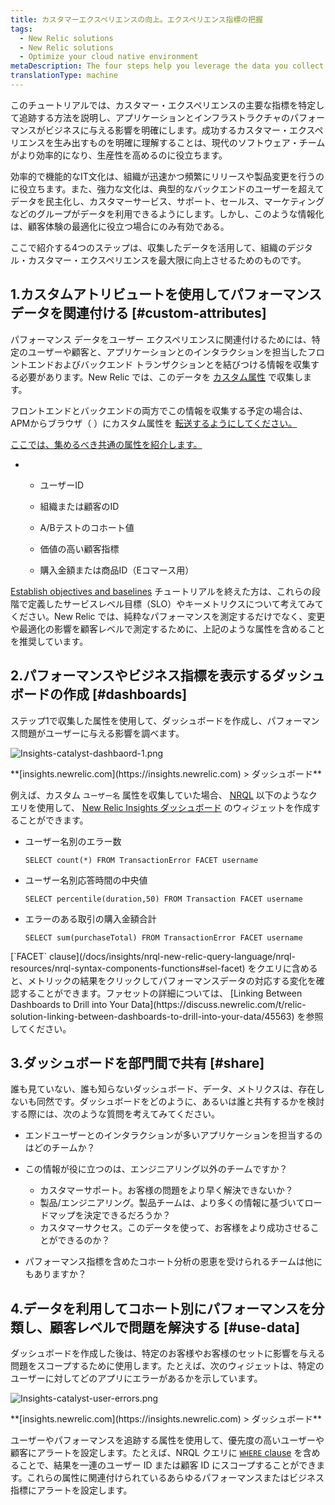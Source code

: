 ```yaml
---
title: カスタマーエクスペリエンスの向上。エクスペリエンス指標の把握
tags:
  - New Relic solutions
  - New Relic solutions
  - Optimize your cloud native environment
metaDescription: The four steps help you leverage the data you collect to make the greatest possible improvements in your organization’s digital customer experience.
translationType: machine
---
```


このチュートリアルでは、カスタマー・エクスペリエンスの主要な指標を特定して追跡する方法を説明し、アプリケーションとインフラストラクチャのパフォーマンスがビジネスに与える影響を明確にします。成功するカスタマー・エクスペリエンスを生み出すものを明確に理解することは、現代のソフトウェア・チームがより効率的になり、生産性を高めるのに役立ちます。

効率的で機能的なIT文化は、組織が迅速かつ頻繁にリリースや製品変更を行うのに役立ちます。また、強力な文化は、典型的なバックエンドのユーザーを超えてデータを民主化し、カスタマーサービス、サポート、セールス、マーケティングなどのグループがデータを利用できるようにします。しかし、このような情報化は、顧客体験の最適化に役立つ場合にのみ有効である。

ここで紹介する4つのステップは、収集したデータを活用して、組織のデジタル・カスタマー・エクスペリエンスを最大限に向上させるためのものです。

## 1.カスタムアトリビュートを使用してパフォーマンスデータを関連付ける [#custom-attributes]

パフォーマンス データをユーザー エクスペリエンスに関連付けるためには、特定のユーザーや顧客と、アプリケーションとのインタラクションを担当したフロントエンドおよびバックエンド トランザクションとを結びつける情報を収集する必要があります。New Relic では、このデータを [カスタム属性](/docs/agents/manage-apm-agents/agent-data/collect-custom-attributes) で収集します。

フロントエンドとバックエンドの両方でこの情報を収集する予定の場合は、APMからブラウザ（ ）にカスタム属性を [転送するようにしてください。](/docs/insights/insights-data-sources/custom-data/insert-data-via-new-relic-browser#custom-attribute-forward-apm)

[ここでは、集めるべき共通の属性を紹介します。](/docs/insights/insights-data-sources/custom-data/insert-data-via-new-relic-browser#custom-attribute-forward-apm)

* * ユーザーID

  * 組織または顧客のID

  * A/Bテストのコホート値

  * 価値の高い顧客指標

  * 購入金額または商品ID（Eコマース用）

[](/docs/insights/insights-data-sources/custom-data/insert-data-via-new-relic-browser#custom-attribute-forward-apm)[Establish objectives and baselines](/docs/using-new-relic/welcome-new-relic/optimize-your-cloud-native-environment/establish-objectives-baselines-define-team-slos) チュートリアルを終えた方は、これらの段階で定義したサービスレベル目標（SLO）やキーメトリクスについて考えてみてください。New Relic では、純粋なパフォーマンスを測定するだけでなく、変更や最適化の影響を顧客レベルで測定するために、上記のような属性を含めることを推奨しています。

## 2.パフォーマンスやビジネス指標を表示するダッシュボードの作成 [#dashboards]

ステップ1で収集した属性を使用して、ダッシュボードを作成し、パフォーマンス問題がユーザーに与える影響を調べます。

![Insights-catalyst-dashbaord-1.png](./images/Insights-catalyst-dashbaord-1.png "Insights-catalyst-dashbaord-1.png")

<figcaption>
  **[insights.newrelic.com](https://insights.newrelic.com) > ダッシュボード**
</figcaption>

例えば、カスタム `ユーザー名` 属性を収集していた場合、 [NRQL](/docs/insights/nrql-new-relic-query-language/using-nrql/introduction-nrql) 以下のようなクエリを使用して、 [New Relic Insights ダッシュボード](/docs/insights/use-insights-ui/manage-dashboards/create-edit-copy-insights-dashboards) のウィジェットを作成することができます。

* ユーザー名別のエラー数

  ```
  SELECT count(*) FROM TransactionError FACET username
  ```

* ユーザー名別応答時間の中央値

  ```
  SELECT percentile(duration,50) FROM Transaction FACET username
  ```

* エラーのある取引の購入金額合計

  ```
  SELECT sum(purchaseTotal) FROM TransactionError FACET username
  ```

<Callout variant="tip">
  [`FACET` clause](/docs/insights/nrql-new-relic-query-language/nrql-resources/nrql-syntax-components-functions#sel-facet) をクエリに含めると、メトリックの結果をクリックしてパフォーマンスデータの対応する変化を確認することができます。ファセットの詳細については、 [Linking Between Dashboards to Drill into Your Data](https://discuss.newrelic.com/t/relic-solution-linking-between-dashboards-to-drill-into-your-data/45563) を参照してください。
</Callout>

## 3.ダッシュボードを部門間で共有 [#share]

誰も見ていない、誰も知らないダッシュボード、データ、メトリクスは、存在しないも同然です。ダッシュボードをどのように、あるいは誰と共有するかを検討する際には、次のような質問を考えてみてください。

* エンドユーザーとのインタラクションが多いアプリケーションを担当するのはどのチームか？

* この情報が役に立つのは、エンジニアリング以外のチームですか？

  * カスタマーサポート。お客様の問題をより早く解決できないか？
  * 製品/エンジニアリング。製品チームは、より多くの情報に基づいてロードマップを決定できるだろうか？
  * カスタマーサクセス。このデータを使って、お客様をより成功させることができるのか？

* パフォーマンス指標を含めたコホート分析の恩恵を受けられるチームは他にもありますか？

## 4.データを利用してコホート別にパフォーマンスを分類し、顧客レベルで問題を解決する [#use-data]

ダッシュボードを作成した後は、特定のお客様やお客様のセットに影響を与える問題をスコープするために使用します。たとえば、次のウィジェットは、特定のユーザーに対してどのアプリにエラーがあるかを示しています。

![Insights-catalyst-user-errors.png](./images/Insights-catalyst-user-errors_0.png "Insights-catalyst-user-errors.png")

<figcaption>
  **[insights.newrelic.com](https://insights.newrelic.com) > ダッシュボード**
</figcaption>

ユーザーやパフォーマンスを追跡する属性を使用して、優先度の高いユーザーや顧客にアラートを設定します。たとえば、NRQL クエリに [`WHERE` clause](/docs/insights/nrql-new-relic-query-language/nrql-resources/nrql-syntax-components-functions#sel-where) を含めることで、結果を一連のユーザー ID または顧客 ID にスコープすることができます。これらの属性に関連付けられているあらゆるパフォーマンスまたはビジネス指標にアラートを設定します。